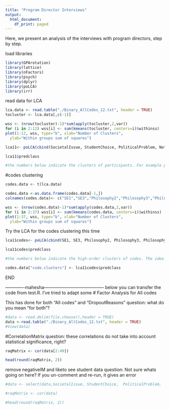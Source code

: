 ```yaml
---
title: "Program Director Interviews"
output:
  html_document:
    df_print: paged
---
```


Here, we present an analysis of the interviews with program directors, step by step.

load libraries
```r
library(GPArotation)
library(lattice)
library(nFactors)
library(psych)
library(dplyr)
library(poLCA)
library(irr)

```


read data for LCA

```r
lca.data <- read.table("./Binary_AllCodes_12.txt", header = TRUE)
tocluster <- lca.data[,c(-1)]
```

```r
wss <- (nrow(tocluster)-1)*sum(apply(tocluster,2,var))
for (i in 2:12) wss[i] <- sum(kmeans(tocluster, centers=i)$withinss)
plot(1:12, wss, type="b", xlab="Number of Clusters",
  ylab="Within groups sum of squares")
```


```r
lca11<- poLCA(cbind(SocietalIssue, StudentChoice, PoliticalProblem,	NotaHugeLoss,	NotMuchImpact,	Finishdegree,	GetPromotedinCareer,	LowCompletion,	LowProbabilityinJob,	WasteofInvestments,	StudenttookSomeonesplace,	N_PopularS,	NInterest,	OTransfer,	WSpeciality,	E_Workload,	FamilyI,	FinancialI,	HealthP,	Psyco_Social,	DifficulutCourse,	LearningD,	Employment,	Thesis,	Perfectionism,	Checkwithteachers,	Counseling,	ICourses,	Inform,	Tracking,	SupervisorC,	Talk,	SandCourses,	ImroveStudy_SelfM,	CurriculumDevelopmnet,	GroupDiscussions,	CantfigureSP,	DifficultConvince,	DifficultCont,	LecturersLI,	NPtakingActions,	TooLate,	WorkHours,	TMIssues,	OwnData,	UseSIS,	PositiveImp,	LiketoseeStudentD,	NagativeImp)~1, lca.data, nclass=11, nrep = 100, na.rm=FALSE, graphs=T)
```
```r
lca11$predclass

#the numbers below indicate the clusters of participants. For example participants Philosophy 4, Romance 4 and Pharmacy 3, have all been placed in the same cluster.
```


#codes clustering
```r
codes.data <- t(lca.data)

codes.data <-as.data.frame(codes.data[-1,])
colnames(codes.data)<- c("SE1","SE3","Philosophy2","Philosophy3","Philosophy4","Counselling1","Counselling2","Counselling3","Romance2","Romance3","Romance4","Pharmacy2","Pharmacy3")
```

```r
wss <- (nrow(codes.data)-1)*sum(apply(codes.data,2,var))
for (i in 2:37) wss[i] <- sum(kmeans(codes.data, centers=i)$withinss)
plot(1:37, wss, type="b", xlab="Number of Clusters",
  ylab="Within groups sum of squares")
```

Try the LCA for the codes clustering this time

```r
lca11codes<- poLCA(cbind(SE1, SE3, Philosophy2, Philosophy3, Philosophy4, Counselling1, Counselling2, Counselling3, Romance2, Romance3, Romance4, Pharmacy2, Pharmacy3)~1, codes.data, nclass=11, nrep = 100, na.rm=FALSE, graphs=T)
```

```r
lca11codes$predclass

#the numbers below indicate the high-order clusters of codes. The idea here is to examine whether these high-order clusters have underlying semantics.
```


```r
codes.data["code.clusters"] <- lca11codes$predclass
```

END



-------------mahesha-----------------------------------------
below you can transfer the code from test.R. I've tried to adapt some
# Factor Analysis for All codes

This has done for both "All codes" and "DropoutReasons"
question: what do you mean "for both"?
```r
#data <- read.delim(file.choose(),header = TRUE)
data <-read.table("./Binary_AllCodes_12.txt", header = TRUE)
#View(data)
```

#CorrelationMatrix
question: these correlations do not take into account statistical significance, right?
```r
raqMatrix <- cor(data[2:49])

head(round(raqMatrix, 2))
```



remove negativeIM and liketo see student data
question: Not sure whats going on here? If you un-comment and re-run, it gives an error
```r
#data <- select(data,SocietalIssue,	StudentChoice,	PoliticalProblem,	NotaHugeLoss,	NotMuchImpact,	Finishdegree,	GetPromotedinCareer,	LowCompletion,	LowProbabilityinJob,	WasteofInvestments,	StudenttookSomeonesplace,	N_PopularS,	NInterest,	OTransfer,	WSpeciality,	E_Workload,	FamilyI,	FinancialI,	HealthP,	Psyco_Social,	DifficulutCourse,	LearningD,	Employment,	Thesis,	Perfectionism,	Checkwithteachers,	Counseling,	ICourses,	Inform,	Tracking,	SupervisorC,	Talk,	SandCourses,	ImroveStudy_SelfM,	CurriculumDevelopmnet,	GroupDiscussions,	CantfigureSP,	DifficultConvince,	DifficultCont,	LecturersLI,	NPtakingActions,	TooLate,	WorkHours,	TMIssues,	OwnData,	UseSIS,	PositiveImp)

#raqMatrix <- cor(data)

#head(round(raqMatrix, 2))
```

